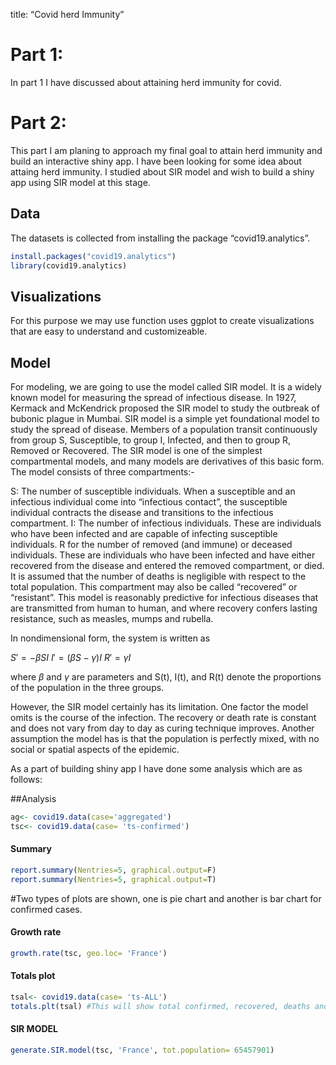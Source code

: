 title: "Covid herd Immunity"

# Part 1:
In part 1 I have discussed about attaining herd immunity for covid. 

# Part 2:
This part I am planing to approach my final goal to attain herd immunity and build an interactive shiny app.
I have been looking for some idea about attaing herd immunity.
I studied about SIR model and wish to build a shiny app using SIR model at this stage.

## Data
The datasets is collected from installing the package "covid19.analytics". 

```r
install.packages("covid19.analytics")
library(covid19.analytics)

```
## Visualizations
For this purpose we may use function uses ggplot to create visualizations that are easy to understand and customizeable.

## Model 
For modeling, we are going to use the model called SIR model. It is a widely known model for measuring the spread of infectious disease. In 1927, Kermack and McKendrick proposed the SIR model to study the outbreak of bubonic plague in Mumbai. SIR model is a simple yet foundational model to study the spread of disease. Members of a population transit continuously from group S, Susceptible, to group I, Infected, and then to group R, Removed or Recovered. 
The SIR model is one of the simplest compartmental models, and many models are derivatives of this basic form. The model consists of three compartments:-

S: The number of susceptible individuals. When a susceptible and an infectious individual come into "infectious contact", the susceptible individual contracts the disease and transitions to the infectious compartment.
I: The number of infectious individuals. These are individuals who have been infected and are capable of infecting susceptible individuals.
R for the number of removed (and immune) or deceased individuals. These are individuals who have been infected and have either recovered from the disease and entered the removed compartment, or died. 
It is assumed that the number of deaths is negligible with respect to the total population. This compartment may also be called "recovered" or "resistant".
This model is reasonably predictive for infectious diseases that are transmitted from human to human, and where recovery confers lasting resistance, such as measles, mumps and rubella.

In nondimensional form, the system is written as 

$S' = -\beta SI$
$I'=(\beta S - \gamma)I$
$R'=\gamma I$ 

where $\beta$ and $\gamma$ are parameters and S(t), I(t), and R(t) denote the proportions of the population in the three groups. 

However, the SIR model certainly has its limitation. One factor the model omits is the course of the infection. The recovery or death rate is constant and does not vary from day to day as curing technique improves. 
Another assumption the model has is that the population is perfectly mixed, with no social or spatial aspects of the epidemic.

As a part of building shiny app I have done some analysis which are as follows:

##Analysis

```r
ag<- covid19.data(case='aggregated')
tsc<- covid19.data(case= 'ts-confirmed')
```

#### Summary
```r
report.summary(Nentries=5, graphical.output=F)
report.summary(Nentries=5, graphical.output=T)
```
#Two types of plots are shown, one is pie chart and another is bar chart for confirmed cases.

#### Growth rate
```r
growth.rate(tsc, geo.loc= 'France')
```
#### Totals plot
```r
tsal<- covid19.data(case= 'ts-ALL')
totals.plt(tsal) #This will show total confirmed, recovered, deaths and active cases
```

#### SIR MODEL
```r
generate.SIR.model(tsc, 'France', tot.population= 65457901)

```


